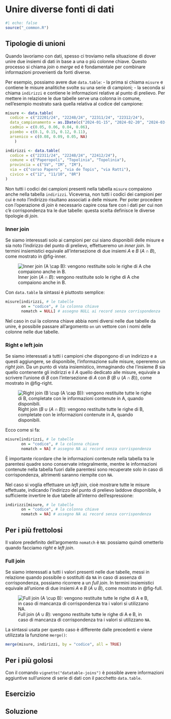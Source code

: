 # Unire diverse fonti di dati {#sec-join}

```r
#| echo: false
source("_common.R")
```

## Tipologie di unioni

Quando lavoriamo con dati, spesso ci troviamo nella situazione di dover unire due insiemi di dati in base a una o più colonne chiave. Questo processo si chiama *join* o *merge* ed è fondamentale per combinare informazioni provenienti da fonti diverse.

Per esempio, possiamo avere due `data.table`: - la prima si chiama `misure` e contiene le misure analitiche svolte su una serie di campioni; - la seconda si chiama `indirizzi` e contiene le informazioni relative al punto di prelievo. Per mettere in relazione le due tabelle serve una colonna in comune, nell'esempio mostrato sarà quella relativa al codice del campione:

```r
misure <- data.table(
  codice = c("22201/24", "22248/24", "22311/24", "22312/24"),
  data_campionamento = as.IDate(c("2024-01-15", "2024-02-20", "2024-03-10", "2024-03-10")),
  cadmio = c(0.05, 0.06, 0.04, 0.06),
  piombo = c(0.1, 0.15, 0.12, 0.11),
  arsenico = c(0.08, 0.09, 0.05, NA)
    )

indirizzi <- data.table(
  codice = c("22311/24", "22248/24", "22412/24"),
  comune = c("Paperopoli", "Topolinia", "Topolinia"),
  provincia = c("SV", "IM", "IM"),
  via = c("corso Papero", "via de Topis", "via Ratti"),
  civico = c("12", "11/10", "8R")
)
```

Non tutti i codici dei campioni presenti nella tabella `misure` compaiono anche nella tabella `indirizzi`. Viceversa, non tutti i codici dei campioni per cui è noto l'indirizzo risultano associati a delle misure. Per poter procedere con l'operazione di *join* è necessario capire cosa fare con i dati per cui non c'è corrispondenza tra le due tabelle: questa scelta definisce le diverse tipologie di *join*.

### Inner join {#sec-inner}

Se siamo interessati solo ai campioni per cui siano disponibili delle misure e sia noto l'indirizzo del punto di prelievo, effettueremo un *inner join*. In termini insiemistici equivale all'intersezione di due insiemi $A$ e $B$ ($A \cap B$), come mostrato in @fig-inner.

![Inner join ($A \cap B$): vengono restituite solo le righe di A che compaiono anche in B.](images/inner_join.png){#fig-inner}

Con `data.table` la sintassi è piuttosto semplice:

```r
misure[indirizzi, # le tabelle
       on = "codice", # la colonna chiave
       nomatch = NULL] # assegno NULL ai record senza corrispondenza
```

Nel caso in cui la colonna chiave abbia nomi diversi nelle due tabelle da unire, è possibile passare all'argomento `on` un vettore con i nomi delle colonne nelle due tabelle.

### Right e left join {#sec-left}

Se siamo interessati a tutti i campioni che dispongono di un indirizzo e a questi aggiungere, se disponibile, l'informazione sulle misure, opereremo un *right join*. Da un punto di vista insiemistico, immaginando che l'insieme $B$ sia quello contenente gli indirizzi e il $A$ quello dedicato alle misure, equivale a scrivere l'unione di $B$ con l'intersezione di $A$ con $B$ ($B\cup(A\cap B)$), come mostrato in @fig-right.

![Right join ($B \cup (A \cap B)$): vengono restituite tutte le righe di B, completate con le informazioni contenute in A, quando disponibili.](images/right_join.png){#fig-right}

Ecco come si fa:

```r
misure[indirizzi, # le tabelle
       on = "codice", # la colonna chiave
       nomatch = NA] # assegno NA ai record senza corrispondenza
```

È importante ricordare che le informazioni contenute nella tabella tra le parentesi quadre sono conservate integralmente, mentre le informazioni contenute nella tabella fuori dalle parentesi sono recuperate solo in caso di corrispondenza, altrimenti saranno riempite con `NA`.

Nel caso si voglia effettuare un *left join*, cioè mostrare tutte le misure effettuate, indicando l'indirizzo del punto di prelievo laddove disponibile, è sufficiente invertire le due tabelle all'interno dell'espressione:

```r
indirizzi[misure, # le tabelle
       on = "codice", # la colonna chiave
       nomatch = NA] # assegno NA ai record senza corrispondenza
```

::: {.callout-tip}

## Per i più frettolosi

Il valore predefinito dell'argomento `nomatch` è `NA`: possiamo quindi ometterlo quando facciamo *right* e *left join*.

:::

### Full join

Se siamo interessati a tutti i valori presenti nelle due tabelle, messi in relazione quando possibile o sostituiti da `NA` in caso di assenza di corrispondenza, possiamo ricorrere a un *full join*. In termini insiemistici equivale all'unione di due insiemi $A$ e $B$ ($A \cup B$), come mostrato in @fig-full.

![Full join ($A \cup B$): vengono restituite tutte le righe di A e B, in caso di mancanza di corrispondenza tra i valori si utilizzano `NA`.](images/full_join.png){#fig-full}

La sintassi usata per questo caso è differente dalle precedenti e viene utilizzata la funzione `merge()`:
```r
merge(misure, indirizzi, by = "codice", all = TRUE)
```

::: callout-tip
## Per i più golosi

Con il comando `vignette("datatable-joins")` è possible avere informazioni aggiuntive sull'unione di serie di dati con il pacchetto `data.table`.
:::

::: panel-tabset
## Esercizio


## Soluzione


:::


